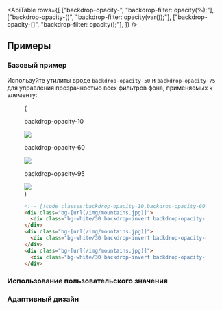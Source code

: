 

<ApiTable
  rows={[
    ["backdrop-opacity-<number>", "backdrop-filter: opacity(<number>%);"],
    ["backdrop-opacity-(<custom-property>)", "backdrop-filter: opacity(var(<custom-property>));"],
    ["backdrop-opacity-[<value>]", "backdrop-filter: opacity(<value>);"],
  ]}
/>

## Примеры

### Базовый пример

Используйте утилиты вроде `backdrop-opacity-50` и `backdrop-opacity-75` для управления прозрачностью всех фильтров фона, применяемых к элементу:

<Figure>

<Example padding={false}>
  {
    <div className="flex scroll-p-8 justify-start overflow-scroll sm:block sm:overflow-visible">
      <div className="flex shrink-0 items-center justify-around gap-6 p-8 font-mono font-bold sm:gap-4">
        <div className="flex shrink-0 flex-col items-center">
          <p className="mb-3 text-center font-mono text-sm font-medium text-gray-500 dark:text-gray-400">
            backdrop-opacity-10
          </p>
          <div className="relative">
            <div className="absolute inset-6 size-20 bg-white/30 backdrop-invert backdrop-opacity-10"></div>
            <img
              className="object-coveryea size-32 rounded-lg"
              src="https://images.unsplash.com/photo-1554629947-334ff61d85dc?ixid=MnwxMjA3fDB8MHxwaG90by1wYWdlfHx8fGVufDB8fHx8&ixlib=rb-1.2.1&auto=format&fit=crop&w=1000&h=1000&q=90"
            />
            <div className="absolute inset-0 rounded-lg ring-1 ring-black/10 ring-inset"></div>
          </div>
        </div>
        <div className="flex shrink-0 flex-col items-center">
          <p className="mb-3 text-center font-mono text-sm font-medium text-gray-500 dark:text-gray-400">
            backdrop-opacity-60
          </p>
          <div className="relative">
            <div className="absolute inset-6 size-20 bg-white/30 backdrop-invert backdrop-opacity-60"></div>
            <img
              className="object-coveryea size-32 rounded-lg"
              src="https://images.unsplash.com/photo-1554629947-334ff61d85dc?ixid=MnwxMjA3fDB8MHxwaG90by1wYWdlfHx8fGVufDB8fHx8&ixlib=rb-1.2.1&auto=format&fit=crop&w=1000&h=1000&q=90"
            />
            <div className="absolute inset-0 rounded-lg ring-1 ring-black/10 ring-inset"></div>
          </div>
        </div>
        <div className="flex shrink-0 flex-col items-center">
          <p className="mb-3 text-center font-mono text-sm font-medium text-gray-500 dark:text-gray-400">
            backdrop-opacity-95
          </p>
          <div className="relative">
            <div className="absolute inset-6 size-20 bg-white/30 backdrop-invert backdrop-opacity-95"></div>
            <img
              className="object-coveryea size-32 rounded-lg"
              src="https://images.unsplash.com/photo-1554629947-334ff61d85dc?ixid=MnwxMjA3fDB8MHxwaG90by1wYWdlfHx8fGVufDB8fHx8&ixlib=rb-1.2.1&auto=format&fit=crop&w=1000&h=1000&q=90"
            />
            <div className="absolute inset-0 rounded-lg ring-1 ring-black/10 ring-inset"></div>
          </div>
        </div>
      </div>
    </div>
  }
</Example>

```html
<!-- [!code classes:backdrop-opacity-10,backdrop-opacity-60,backdrop-opacity-95] -->
<div class="bg-[url(/img/mountains.jpg)]">
  <div class="bg-white/30 backdrop-invert backdrop-opacity-10 ..."></div>
</div>
<div class="bg-[url(/img/mountains.jpg)]">
  <div class="bg-white/30 backdrop-invert backdrop-opacity-60 ..."></div>
</div>
<div class="bg-[url(/img/mountains.jpg)]">
  <div class="bg-white/30 backdrop-invert backdrop-opacity-95 ..."></div>
</div>
```

</Figure>

### Использование пользовательского значения

<UsingACustomValue
  utility="backdrop-opacity"
  value=".15"
  name="backdrop filter opacity"
  variable="backdrop-filter-opacity"
/>

### Адаптивный дизайн

<ResponsiveDesign
  property="backdrop-filter: opacity()"
  defaultClass="backdrop-opacity-100"
  featuredClass="backdrop-opacity-60"
/>
